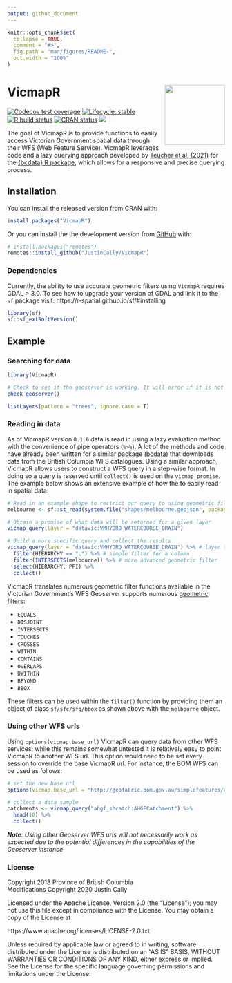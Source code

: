 ```yaml
---
output: github_document
---
```


<!-- README.md is generated from README.Rmd. Please edit that file -->

```r
knitr::opts_chunk$set(
  collapse = TRUE,
  comment = "#>",
  fig.path = "man/figures/README-",
  out.width = "100%"
)
```

# VicmapR <img src='man/figures/logo.png' align="right" height="139" />

<!-- badges: start -->
[![Codecov test coverage](https://codecov.io/gh/JustinCally/VicmapR/branch/master/graph/badge.svg)](https://app.codecov.io/gh/JustinCally/VicmapR?branch=master)
[![Lifecycle: stable](https://img.shields.io/badge/lifecycle-stable-brightgreen.svg)](https://lifecycle.r-lib.org/articles/stages.html#stable)
[![R build status](https://github.com/JustinCally/VicmapR/workflows/R-CMD-check/badge.svg)](https://github.com/JustinCally/VicmapR/actions)
[![CRAN status](https://www.r-pkg.org/badges/version/VicmapR)](https://CRAN.R-project.org/package=VicmapR)
[![](http://cranlogs.r-pkg.org/badges/grand-total/VicmapR?color=ff69b4)](https://cran.r-project.org/package=VicmapR)
<!-- [![Devel version](https://img.shields.io/badge/devel%20version-0.1.3-blue.svg)](https://github.com/JustinCally/VicmapR) -->
<!-- [![Code size](https://img.shields.io/github/languages/code-size/JustinCally/VicmapR.svg)](https://github.com/JustinCally/VicmapR) -->
<!-- badges: end -->

The goal of VicmapR is to provide functions to easily access Victorian Government spatial data through their WFS (Web Feature Service). VicmapR leverages code and a lazy querying approach developed by [Teucher et al. (2021)](https://joss.theoj.org/papers/10.21105/joss.02927) for the [{bcdata} R package](https://bcgov.github.io/bcdata/), which allows for a responsive and precise querying process.

## Installation  

You can install the released version from CRAN with:  
``` r
install.packages("VicmapR")
```

Or you can install the the development version from [GitHub](https://github.com/) with: 
``` r
# install.packages("remotes")
remotes::install_github("JustinCally/VicmapR")
```

### Dependencies  

Currently, the ability to use accurate geometric filters using `VicmapR` requires GDAL > 3.0. To see how to upgrade your version of GDAL and link it to the `sf` package visit: https://r-spatial.github.io/sf/#installing  

```r
library(sf)
sf::sf_extSoftVersion()
```


## Example

### Searching for data

```r
library(VicmapR)

# Check to see if the geoserver is working. It will error if it is not working  
check_geoserver()

listLayers(pattern = "trees", ignore.case = T)
```

### Reading in data

As of VicmapR version `0.1.0` data is read in using a lazy evaluation method with the convenience of pipe operators (`%>%`). A lot of the methods and code have already been written for a similar package ([bcdata](https://github.com/bcgov/bcdata)) that downloads data from the British Columbia WFS catalogues. Using a similar approach, VicmapR allows users to construct a WFS query in a step-wise format. In doing so a query is reserved until `collect()` is used on the `vicmap_promise`. The example below shows an extensive example of how the to easily read in spatial data:

```r
# Read in an example shape to restrict our query to using geometric filtering
melbourne <- sf::st_read(system.file("shapes/melbourne.geojson", package="VicmapR"), quiet = T)

# Obtain a promise of what data will be returned for a given layer
vicmap_query(layer = "datavic:VMHYDRO_WATERCOURSE_DRAIN")

# Build a more specific query and collect the results
vicmap_query(layer = "datavic:VMHYDRO_WATERCOURSE_DRAIN") %>% # layer to query
  filter(HIERARCHY == "L") %>% # simple filter for a column
  filter(INTERSECTS(melbourne)) %>% # more advanced geometric filter
  select(HIERARCHY, PFI) %>% 
  collect()
```

VicmapR translates numerous geometric filter functions available in the Victorian Government's WFS Geoserver supports numerous [geometric filters](https://docs.geoserver.org/stable/en/user/tutorials/cql/cql_tutorial.html#geometric-filters):  

+ `EQUALS`   
+ `DISJOINT`   
+ `INTERSECTS`   
+ `TOUCHES`   
+ `CROSSES`   
+ `WITHIN`   
+ `CONTAINS` 
+ `OVERLAPS`   
+ `DWITHIN`   
+ `BEYOND`  
+ `BBOX`  

These filters can be used within the `filter()` function by providing them an object of class `sf/sfc/sfg/bbox` as shown above with the `melbourne` object. 

### Using other WFS urls  

Using `options(vicmap.base_url)` VicmapR can query data from other WFS services; while this remains somewhat untested it is relatively easy to point VicmapR to another WFS url. This option would need to be set every session to override the base VicmapR url. For instance, the BOM WFS can be used as follows:  

```r
# set the new base url
options(vicmap.base_url = "http://geofabric.bom.gov.au/simplefeatures/ahgf_shcatch/wfs")

# collect a data sample
catchments <- vicmap_query("ahgf_shcatch:AHGFCatchment") %>% 
  head(10) %>% 
  collect()
```

*__Note__: Using other Geoserver WFS urls will not necessarily work as expected due to the potential differences in the capabilities of the Geoserver instance*




### License

Copyright 2018 Province of British Columbia  
Modifications Copyright 2020 Justin Cally

Licensed under the Apache License, Version 2.0 (the "License");
you may not use this file except in compliance with the License.
You may obtain a copy of the License at

https://www.apache.org/licenses/LICENSE-2.0.txt

Unless required by applicable law or agreed to in writing, software distributed under the License is distributed on an "AS IS" BASIS,
WITHOUT WARRANTIES OR CONDITIONS OF ANY KIND, either express or implied.
See the License for the specific language governing permissions and limitations under the License.

